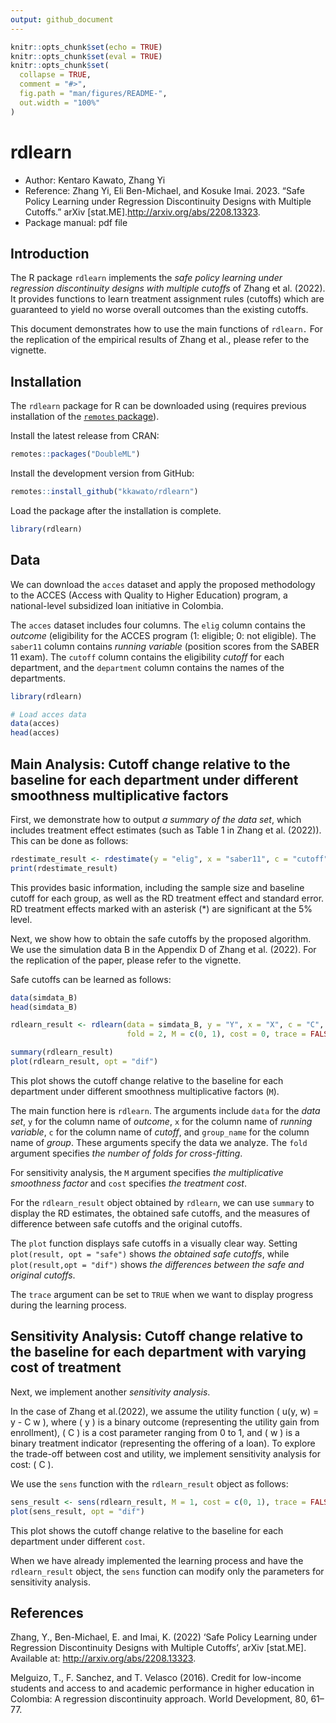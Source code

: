 ```yaml
---
output: github_document
---
```

<!-- README.md is generated from README.Rmd. Please edit that file -->

```r
knitr::opts_chunk$set(echo = TRUE)
knitr::opts_chunk$set(eval = TRUE)
knitr::opts_chunk$set(
  collapse = TRUE,
  comment = "#>",
  fig.path = "man/figures/README-",
  out.width = "100%"
)
```

# rdlearn

<!-- badges: start -->

<!-- badges: end -->

- Author: Kentaro Kawato, Zhang Yi
- Reference: Zhang Yi, Eli Ben-Michael, and Kosuke Imai. 2023. “Safe Policy Learning under Regression Discontinuity Designs with Multiple Cutoffs.” arXiv [stat.ME].<http://arxiv.org/abs/2208.13323>.
- Package manual: pdf file

## Introduction

The R package `rdlearn` implements the *safe policy learning under regression discontinuity designs with multiple cutoffs* of Zhang et al. (2022). It provides functions to learn treatment assignment rules (cutoffs) which are guaranteed to yield no worse overall outcomes than the existing cutoffs.

This document demonstrates how to use the main functions of `rdlearn.` For the replication of the empirical results of Zhang et al., please refer to the vignette.

## Installation

The `rdlearn` package for R can be downloaded using (requires previous installation of the [`remotes` package](https://remotes.r-lib.org/index.html)).

Install the latest release from CRAN:

```r
remotes::packages("DoubleML")
```

Install the development version from GitHub:

```r
remotes::install_github("kkawato/rdlearn")
```

Load the package after the installation is complete.

```r
library(rdlearn)
```

## Data

We can download the `acces` dataset and apply the proposed methodology to the ACCES (Access with Quality to Higher Education) program, a national-level subsidized loan initiative in Colombia.

The `acces` dataset includes four columns. The `elig` column contains the *outcome* (eligibility for the ACCES program (1: eligible; 0: not eligible). The `saber11` column contains *running variable* (position scores from the SABER 11 exam). The `cutoff` column contains the eligibility *cutoff* for each department, and the `department` column contains the names of the departments.

```r
library(rdlearn)

# Load acces data
data(acces)
head(acces)
```

## Main Analysis: Cutoff change relative to the baseline for each department under different smoothness multiplicative factors

First, we demonstrate how to output *a summary of the data set*, which includes treatment effect estimates (such as Table 1 in Zhang et al. (2022)). This can be done as follows:

```r
rdestimate_result <- rdestimate(y = "elig", x = "saber11", c = "cutoff", group_name = "department", data = acces)
print(rdestimate_result)
```

This provides basic information, including the sample size and baseline cutoff for each group, as well as the RD treatment effect and standard error. RD treatment effects marked with an asterisk (*) are significant at the 5% level.

Next, we show how to obtain the safe cutoffs by the proposed algorithm. We use the simulation data B in the Appendix D of Zhang et al. (2022). For the replication of the paper, please refer to the vignette.

Safe cutoffs can be learned as follows:

```r
data(simdata_B)
head(simdata_B)

rdlearn_result <- rdlearn(data = simdata_B, y = "Y", x = "X", c = "C", 
                          fold = 2, M = c(0, 1), cost = 0, trace = FALSE)

summary(rdlearn_result)
plot(rdlearn_result, opt = "dif")
```

This plot shows the cutoff change relative to the baseline for each department under different smoothness multiplicative factors (`M`).

The main function here is `rdlearn`. The arguments include `data` for the *data set*, `y` for the column name of *outcome*, `x` for the column name of *running variable*, `c` for the column name of *cutoff*, and `group_name` for the column name of *group*. These arguments specify the data we analyze. The `fold` argument specifies *the number of folds for cross-fitting*.

For sensitivity analysis, the `M` argument specifies *the multiplicative smoothness factor* and `cost` specifies *the treatment cost*.

For the `rdlearn_result` object obtained by `rdlearn`, we can use `summary` to display the RD estimates, the obtained safe cutoffs, and the measures of difference between safe cutoffs and the original cutoffs.

The `plot` function displays safe cutoffs in a visually clear way. Setting `plot(result, opt = "safe")` shows *the obtained safe cutoffs*, while `plot(result,opt = "dif")` shows *the differences between the safe and original cutoffs*.

The `trace` argument can be set to `TRUE` when we want to display progress during the learning process.

## Sensitivity Analysis: Cutoff change relative to the baseline for each department with varying cost of treatment

Next, we implement another *sensitivity analysis*.

In the case of Zhang et al.(2022), we assume the utility function \( u(y, w) = y - C \times w \), where \( y \) is a binary outcome (representing the utility gain from enrollment), \( C \) is a cost parameter ranging from 0 to 1, and \( w \) is a binary treatment indicator (representing the offering of a loan). To explore the trade-off between cost and utility, we implement sensitivity analysis for cost: \( C \).

We use the `sens` function with the `rdlearn_result` object as follows:

```r
sens_result <- sens(rdlearn_result, M = 1, cost = c(0, 1), trace = FALSE)
plot(sens_result, opt = "dif")
```

This plot shows the cutoff change relative to the baseline for each department under different `cost`.

When we have already implemented the learning process and have the `rdlearn_result` object, the `sens` function can modify only the parameters for sensitivity analysis.

## References

Zhang, Y., Ben-Michael, E. and Imai, K. (2022) ‘Safe Policy Learning under Regression Discontinuity Designs with Multiple Cutoffs’, arXiv [stat.ME]. Available at: [http://arxiv.org/abs/2208.13323](http://arxiv.org/abs/2208.13323).

Melguizo, T., F. Sanchez, and T. Velasco (2016). Credit for low-income students and access to and academic performance in higher education in Colombia: A regression discontinuity approach. World Development, 80, 61–77.
